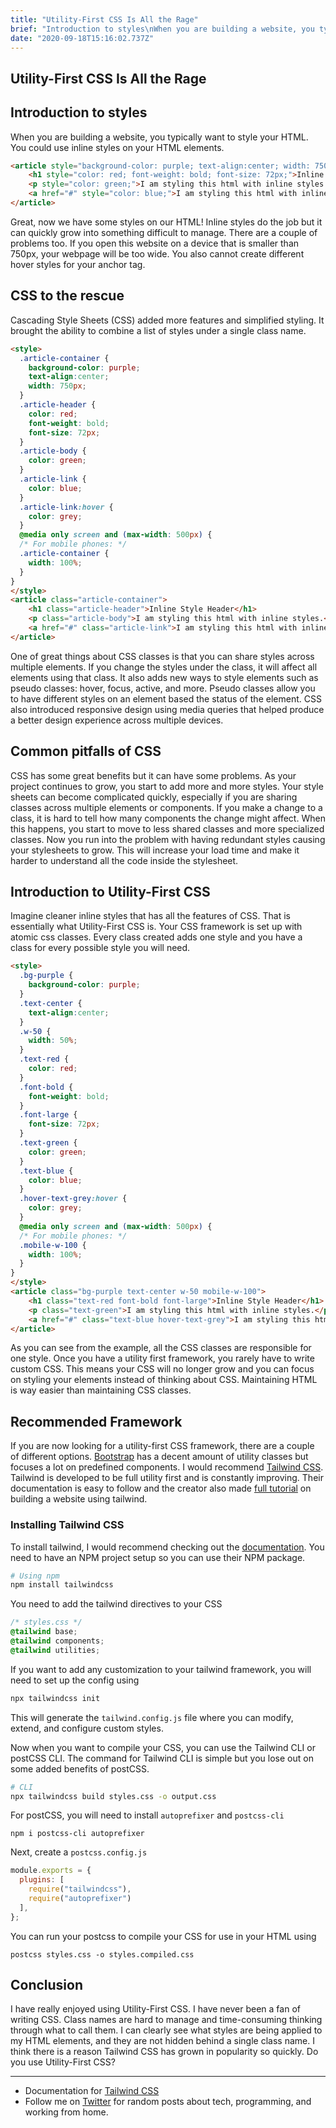 ```yaml
---
title: "Utility-First CSS Is All the Rage"
brief: "Introduction to styles\nWhen you are building a website, you typically want to style your HTML. You could use inline styles on your HTML elements.\n<article style=\"background-color: purple; text-align:center; width: 750px;\">\n    <h1 style=\"color: red; ..."
date: "2020-09-18T15:16:02.737Z"
---
```


## Utility-First CSS Is All the Rage

## Introduction to styles
When you are building a website, you typically want to style your HTML. You could use inline styles on your HTML elements.
```html
<article style="background-color: purple; text-align:center; width: 750px;">
    <h1 style="color: red; font-weight: bold; font-size: 72px;">Inline Style Header</h1>
    <p style="color: green;">I am styling this html with inline styles.</p>
    <a href="#" style="color: blue;">I am styling this html with inline styles.</p>
</article>
```
Great, now we have some styles on our HTML! Inline styles do the job but it can quickly grow into something difficult to manage. There are a couple of problems too. If you open this website on a device that is smaller than 750px, your webpage will be too wide. You also cannot create different hover styles for your anchor tag.

## CSS to the rescue

Cascading Style Sheets (CSS) added more features and simplified styling. It brought the ability to combine a list of styles under a single class name.
```html
<style>
  .article-container {
    background-color: purple;
    text-align:center;
    width: 750px;
  }
  .article-header {
    color: red;
    font-weight: bold;
    font-size: 72px;
  }
  .article-body {
    color: green;
  }
  .article-link {
    color: blue;
  }
  .article-link:hover {
    color: grey;
  }
  @media only screen and (max-width: 500px) {
  /* For mobile phones: */
  .article-container {
    width: 100%;
  }
}
</style>
<article class="article-container">
    <h1 class="article-header">Inline Style Header</h1>
    <p class="article-body">I am styling this html with inline styles.</p>
    <a href="#" class="article-link">I am styling this html with inline styles.</p>
</article>
```
One of great things about CSS classes is that you can share styles across multiple elements. If you change the styles under the class, it will affect all elements using that class. It also adds new ways to style elements such as pseudo classes: hover, focus, active, and more. Pseudo classes allow you to have different styles on an element based the status of the element. CSS also introduced responsive design using media queries that helped produce a better design experience across multiple devices.

## Common pitfalls of CSS

CSS has some great benefits but it can have some problems. As your project continues to grow, you start to add more and more styles. Your style sheets can become complicated quickly, especially if you are sharing classes across multiple elements or components. If you make a change to a class, it is hard to tell how many components the change might affect. When this happens, you start to move to less shared classes and more specialized classes. Now you run into the problem with having redundant styles causing your stylesheets to grow. This will increase your load time and make it harder to understand all the code inside the stylesheet.

## Introduction to Utility-First CSS

Imagine cleaner inline styles that has all the features of CSS. That is essentially what Utility-First CSS is. Your CSS framework is set up with atomic css classes. Every class created adds one style and you have a class for every possible style you will need.

```html
<style>
  .bg-purple {
    background-color: purple;
  }
  .text-center {
    text-align:center;
  }
  .w-50 {
    width: 50%;
  }
  .text-red {
    color: red;
  }
  .font-bold {
    font-weight: bold;
  }
  .font-large {
    font-size: 72px;
  }
  .text-green {
    color: green;
  }
  .text-blue {
    color: blue;
  }
  .hover-text-grey:hover {
    color: grey;
  }
  @media only screen and (max-width: 500px) {
  /* For mobile phones: */
  .mobile-w-100 {
    width: 100%;
  }
}
</style>
<article class="bg-purple text-center w-50 mobile-w-100">
    <h1 class="text-red font-bold font-large">Inline Style Header</h1>
    <p class="text-green">I am styling this html with inline styles.</p>
    <a href="#" class="text-blue hover-text-grey">I am styling this html with inline styles.</p>
</article>
```

As you can see from the example, all the CSS classes are responsible for one style. Once you have a utility first framework, you rarely have to write custom CSS. This means your CSS will no longer grow and you can focus on styling your elements instead of thinking about CSS. Maintaining HTML is way easier than maintaining CSS classes.

## Recommended Framework

If you are now looking for a utility-first CSS framework, there are a couple of different options. [Bootstrap](https://getbootstrap.com/) has a decent amount of utility classes but focuses a lot on predefined components. I would recommend [Tailwind CSS](https://tailwindcss.com/). Tailwind is developed to be full utility first and is constantly improving. Their documentation is easy to follow and the creator also made [full tutorial](https://tailwindcss.com/course) on building a website using tailwind.

### Installing Tailwind CSS

To install tailwind, I would recommend checking out the [documentation](https://tailwindcss.com/docs/installation). You need to have an NPM project setup so you can use their NPM package.

```bash
# Using npm
npm install tailwindcss
```

You need to add the tailwind directives to your CSS
```css
/* styles.css */
@tailwind base;
@tailwind components;
@tailwind utilities;
```
If you want to add any customization to your tailwind framework, you will need to set up the config using
```bash
npx tailwindcss init
```
This will generate the `tailwind.config.js` file where you can modify, extend, and configure custom styles.

Now when you want to compile your CSS, you can use the Tailwind CLI or postCSS CLI. The command for Tailwind CLI is simple but you lose out on some added benefits of postCSS.
```bash
# CLI
npx tailwindcss build styles.css -o output.css
```

For postCSS, you will need to install `autoprefixer` and `postcss-cli`
```
npm i postcss-cli autoprefixer
```
Next, create a `postcss.config.js`
```js
module.exports = {
  plugins: [
    require("tailwindcss"),
    require("autoprefixer")
  ],
};
```
You can run your postcss to compile your CSS for use in your HTML using
```
postcss styles.css -o styles.compiled.css
```

## Conclusion

I have really enjoyed using Utility-First CSS. I have never been a fan of writing CSS. Class names are hard to manage and time-consuming thinking through what to call them. I can clearly see what styles are being applied to my HTML elements, and they are not hidden behind a single class name. I think there is a reason Tailwind CSS has grown in popularity so quickly. Do you use Utility-First CSS?

---
- Documentation for [Tailwind CSS](https://tailwindcss.com/)
- Follow me on [Twitter](https://twitter.com/CodeByCorey) for random posts about tech, programming, and working from home.
